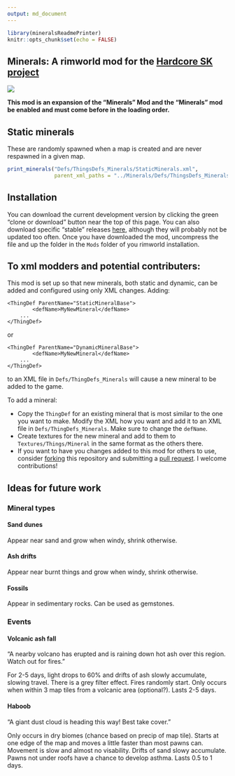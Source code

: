 ```yaml
---
output: md_document
---
```


```r
library(mineralsReadmePrinter)
knitr::opts_chunk$set(echo = FALSE)
```


## Minerals: A rimworld mod for the [Hardcore SK project](https://github.com/skyarkhangel/Hardcore-SK)

![](About/Preview.jpg)


**This mod is an expansion of the "Minerals" Mod and the "Minerals" mod be enabled and must come before in the loading order.**

## Static minerals

These are randomly spawned when a map is created and are never respawned in a given map.

```r
print_minerals("Defs/ThingsDefs_Minerals/StaticMinerals.xml",
               parent_xml_paths = "../Minerals/Defs/ThingsDefs_Minerals/StaticMinerals.xml")
```


## Installation

You can download the current development version by clicking the green "clone or download" button near the top of this page. You can also download specific "stable" releases [here](https://github.com/zachary-foster/MineralsExtra/releases), although they will probably not be updated too often. Once you have downloaded the mod, uncompress the file and up the folder in the `Mods` folder of you rimworld installation.

## To xml modders and potential contributers:

This mod is set up so that new minerals, both static and dynamic, can be added and configured using only XML changes.
Adding:

```
<ThingDef ParentName="StaticMineralBase">
		<defName>MyNewMineral</defName>
    ...
</ThingDef>
```

or

```
<ThingDef ParentName="DynamicMineralBase">
		<defName>MyNewMineral</defName>
    ...
</ThingDef>
```

to an XML file in `Defs/ThingDefs_Minerals` will cause a new mineral to be added to the game.

To add a mineral: 

* Copy the `ThingDef` for an existing mineral that is most similar to the one you want to make. Modify the XML how you want and add it to an XML file in `Defs/ThingDefs_Minerals`. Make sure to change the `defName`.
* Create textures for the new mineral and add to them to `Textures/Things/Mineral` in the same format as the others there.
* If you want to have you changes added to this mod for others to use, consider [forking](https://help.github.com/articles/fork-a-repo/) this repository and submitting a [pull request](https://help.github.com/articles/about-pull-requests/). I welcome contributions!


## Ideas for future work


### Mineral types

#### Sand dunes

Appear near sand and grow when windy, shrink otherwise.

#### Ash drifts

Appear near burnt things and grow when windy, shrink otherwise.

#### Fossils

Appear in sedimentary rocks.
Can be used as gemstones.


### Events

#### Volcanic ash fall

"A nearby volcano has erupted and is raining down hot ash over this region. Watch out for fires."

For 2-5 days, light drops to 60% and drifts of ash slowly accumulate, slowing travel.
There is a grey filter effect.
Fires randomly start.
Only occurs when within 3 map tiles from a volcanic area (optional?).
Lasts 2-5 days. 

#### Haboob

"A giant dust cloud is heading this way! Best take cover."

Only occurs in dry biomes (chance based on precip of map tile).
Starts at one edge of the map and moves a little faster than most pawns can.
Movement is slow and almost no visability.
Drifts of sand slowy accumulate.
Pawns not under roofs have a chance to develop asthma. 
Lasts 0.5 to 1 days. 

